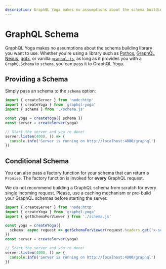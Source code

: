 ```yaml
---
description: GraphQL Yoga makes no assumptions about the schema building library you want to use.
---
```



# GraphQL Schema

GraphQL Yoga makes no assumptions about the schema building library you want to use. Whether you're
using a library such as [Pothos](https://pothos-graphql.dev), [GraphQL Nexus](https://nexusjs.org),
[gqtx](https://github.com/sikanhe/gqtx), or vanilla
[`graphql-js`](https://graphql.org/graphql-js/type/#graphqlschema), as long as it provides you with
a `GraphQLSchema` to `schema`, you can pass it to GraphQL Yoga.

## Providing a Schema

Simply pass an schema to the `schema` option:

```ts filename="Provide a conditional schema"
import { createServer } from 'node:http'
import { createYoga } from 'graphql-yoga'
import { schema } from './schema.js'

const yoga = createYoga({ schema })
const server = createServer(yoga)

// Start the server and you're done!
server.listen(4000, () => {
  console.info('Server is running on http://localhost:4000/graphql')
})
```

## Conditional Schema

You can also pass a factory function for your schema that can return a `Promise`. The factory
function is invoked for **every** GraphQL request.

<Callout type="warning">
  We do not recommend building a GraphQL schema from scratch for every single incoming request.
  Please, use a caching mechanism or pre-build your GraphQL schemas before starting the server.
</Callout>

```ts filename="Provide a sync conditional schema" {6-7}
import { createServer } from 'node:http'
import { createYoga } from 'graphql-yoga'
import { getSchemaForViewer } from './schema.js'

const yoga = createYoga({
  schema: async request => getSchemaForViewer(request.headers.get('x-schema') ?? 'default')
})
const server = createServer(yoga)

// Start the server and you're done!
server.listen(4000, () => {
  console.info('Server is running on http://localhost:4000/graphql')
})
```
